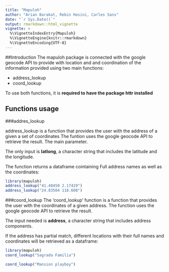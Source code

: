 ```yaml
---
title: "Mapuloh"
author: "Arian Barakat, Rebin Hosini, Carles Sans"
date: "`r Sys.Date()`"
output: rmarkdown::html_vignette
vignette: >
  %\VignetteIndexEntry{Mapuloh}
  %\VignetteEngine{knitr::rmarkdown}
  %\VignetteEncoding{UTF-8}
---
```

##Introduction
The mapuloh package is connected with the google geocode API to provide with location and and coordination of the information provided using two main functions: 


- address_lookup
- coord_lookup

To use both functions, it is **required to have the package httr installed** 

## Functions usage

###addres_lookup

address_lookup is a function that provides the user with the address of a given a set of coordinates The funtion uses the google geocode API to retrieve the result. The main parameter. 

The only input is **latlong**, a character string that includes the latitude and the longitude.

The function returns a dataframe cointaining Full address names as well as the coordinates:

```r
library(mapuloh)
address_lookup("41.40450 2.17429")
address_lookup("24.83504 118.608")

```


###coord_lookup
The 'coord_lookup' function is a function that provides the user with the coordinates of a given address. The function uses the google geocode API to retrieve the result.

The input needed is **address**, a character string that includes address components.

If the address has partial match, different locations with their full names and  coordinates will be retrieved as a dataframe:

```r
library(mapuloh)
coord_lookup("Sagrada Familia")

coord_lookup("Mansion playboy")

```


